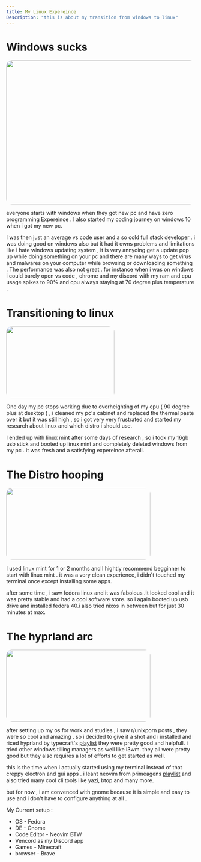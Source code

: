 ```yaml
--- 
title: My Linux Expereince
Description: "this is about my transition from windows to linux"
---
```


# Windows sucks

<img style="width:60vw ; height:40vw; border-radius:15px " src="../../../../public/Windows_Final_3840p_v10_opt.png"/>

everyone starts with windows when they got new pc and have zero programming Expereince . I also started my coding journey on windows 10 when i got my new pc. 

I was then just an average vs code user and a so cold full stack developer . i was doing good on windows also but it had it owns problems and limitations like i hate windows updating system , it is very annyoing get a update pop up while doing something on your pc and there are many ways to get virus and malwares on your computer while browsing or downloading something . The performance was also not great . for instance when i was on windows i could barely open vs code , chrome and my discord with my ram and cpu usage spikes to 90% and cpu always staying at 70 degree plus temperature .

# Transitioning to linux 

<img style="width:30vw ; height:20vw; border-radius:15px " src="../../../../public/linux-logo.svg"/>

One day my pc stops working due to overheighting of my cpu ( 90 degree plus at desktop ) , i cleaned my pc's cabinet and replaced the thermal paste over it but it was still high , so i got very very frustrated and started my research about linux and which distro i should use. 

I ended up with linux mint after some days of research , so i took my 16gb usb stick and booted up linux mint and completely deleted windows from my pc . it was fresh and a satisfying expereince afterall.

# The Distro hooping 

<img style="width:40vw ; height:20vw; border-radius:15px; object-position: center" src="../../../../public/linux-distros.png"/>

I used linux mint for 1 or 2 months and I hightly recommend begginner to start with linux mint . it was a very clean experience, i didn't touched my terminal once except installing some apps. 

after some time , i saw fedora linux and it was fabolous .It looked cool and it was pretty stable and had a cool software store. so i again booted up usb drive and installed fedora 40.i also tried nixos in between but for just 30 minutes at max.

# The hyprland arc

<img style="width:40vw ; height:20vw; border-radius:15px; object-position: center" src="../../../../public/hyprland-logo.png"/>

after setting up my os for work and studies , i saw r/unixporn posts , they were so cool and amazing . so i decided to give it a shot and i installed and riced hyprland by typecraft's [playlist](https://www.youtube.com/watch?v=2CP_9-jCV6A&list=PLsz00TDipIfeDrFeSA56W1wPrYYg_Kd-b) they were pretty good and helpfull. i tried other windows tilling managers as well like i3wm. they all were pretty good but they also requires a lot of efforts to get started as well. 

this is the time when i actually started using my terminal instead of that creppy electron and gui apps . i leant neovim from primeagens [playlist](https://www.youtube.com/watch?v=X6AR2RMB5tE&list=PLm323Lc7iSW_wuxqmKx_xxNtJC_hJbQ7R) and also tried many cool cli tools like yazi, btop and many more.

but for now , i am convenced with gnome because it is simple and easy to use and i don't have to configure anything at all . 

My Current setup : 

- OS - Fedora
- DE - Gnome 
- Code Editor - Neovim BTW 
- Vencord as my Discord app
- Games - Minecraft 
- browser - Brave











